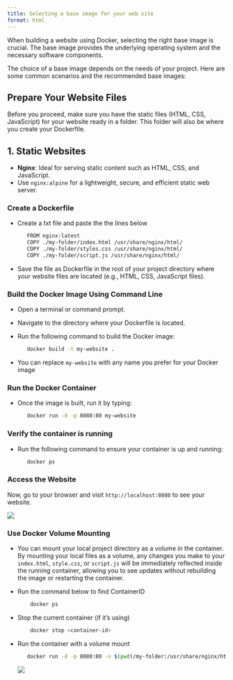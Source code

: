 ```yaml
---
title: Selecting a base image for your web site
format: html
---
```


When building a website using Docker, selecting the right base image is crucial. The base image provides the underlying operating system and the necessary software components. 

The choice of a base image depends on the needs of your project. Here are some common scenarios and the recommended base images:

::: {.callout-note}
# Prepare Your Website Files
Before you proceed, make sure you have the static files (HTML, CSS, JavaScript) for your website ready in a folder. This folder will also be where you create your Dockerfile.
:::

## 1. Static Websites
   - **Nginx**: Ideal for serving static content such as HTML, CSS, and JavaScript.
   - Use `nginx:alpine` for a lightweight, secure, and efficient static web server.
  
### Create a Dockerfile

   - Create a txt file and paste the the lines below
  
     ```bash
        FROM nginx:latest
        COPY ./my-folder/index.html /usr/share/nginx/html/
        COPY ./my-folder/styles.css /usr/share/nginx/html/
        COPY ./my-folder/script.js /usr/share/nginx/html/
     ```

   - Save the file as Dockerfile in the root of your project directory where your website files are located (e.g., HTML, CSS, JavaScript files).

### Build the Docker Image Using Command Line 

   - Open a terminal or command prompt.
   - Navigate to the directory where your Dockerfile is located.
   - Run the following command to build the Docker image:

     ```bash
        docker build -t my-website .
     ```

   - You can replace `my-website` with any name you prefer for your Docker image

### Run the Docker Container 

   - Once the image is built, run it by typing:
    
     ```bash
        docker run -d -p 8080:80 my-website
     ```

### Verify the container is running

   - Run the following command to ensure your container is up and running:
  
     ```bash
        docker ps
     ```

### Access the Website

   Now, go to your browser and visit `http://localhost:8080` to see your website.

  ![](assets/rundocker_cl.png)

### Use Docker Volume Mounting 

   - You can mount your local project directory as a volume in the container. By mounting your local files as a volume, any changes you make to your `index.html`, `style.css`, or `script.js` will be immediately reflected inside the running container, allowing you to see updates without rebuilding the image or restarting the container.
  
   - Run the command below to find ContainerID
  
     ```bash
         docker ps
     ```

   - Stop the current container (if it's using)

     ```bash
         docker stop <container-id>
     ```

   - Run the container with a volume mount

     ```bash
        docker run -d -p 8080:80 -v $(pwd)/my-folder:/usr/share/nginx/html my-website
     ```
   ![](assets/re-run-container.png)
   
